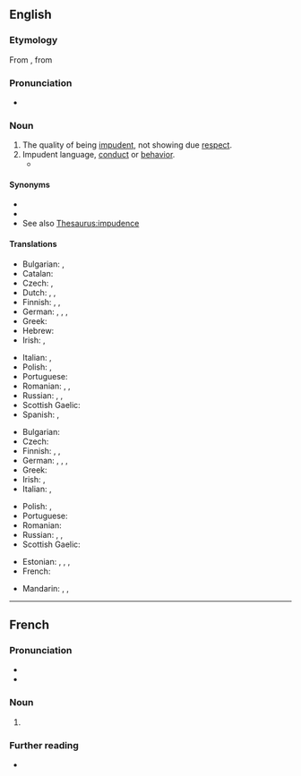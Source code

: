 ==English==

===Etymology===
From {{etyl|frm|en}} {{m|frm|impudence}}, from {{etyl|la|en}} {{m|la|impudentia}}

===Pronunciation===
* {{a|US}} {{IPA|/ˈɪmpjədəns/|/ˈɪmpjudəns/|lang=en}}

===Noun===
{{en-noun|~}}

# The quality of being [[impudent]], not showing due [[respect]].
# Impudent language, [[conduct]] or [[behavior]].
#* {{quote-book|year=1918|author={{w|W. B. Maxwell}}
|title=The Mirror and the Lamp
|chapter=2|url=http://openlibrary.org/works/OL1097634W
|passage=''That'' the young Mr. Churchills liked—but they did not like him coming round of an evening and drinking weak whisky-and-water while he held forth on railway debentures and corporation loans. Mr. Barrett, however, by fawning and flattery, seemed to be able to make not only Mrs. Churchill but everyone else do what he desired. And if the arts of humbleness failed him, he overcame you by sheer '''impudence'''.}}

====Synonyms====
* {{l|en|cheek}}
* {{l|en|sauciness}}
* See also [[Thesaurus:impudence]]

====Translations====
{{trans-top|quality of being impudent}}
* Bulgarian: {{t+|bg|нахалство|n}}, {{t+|bg|дързост|f}}
* Catalan: {{t|ca|impudència|f}}
* Czech: {{t|cs|drzost|f}}, {{t|cs|nestydatost|f}}
* Dutch: {{t+|nl|onbeschoftheid}}, {{t+|nl|onbeschaamdheid}},
* Finnish: {{t+|fi|röyhkeys}}, {{t+|fi|häpeämättömyys}}, {{t+|fi|julkeus}}
* German: {{t|de|Flegelei|f}}, {{t+|de|Frechheit|f}}, {{t+|de|Unverschämtheit|f}}, {{t|de|Vermessenheit|f}}
* Greek: {{t+|el|θράσος|n}}
* Hebrew: {{t|he|עזות-מצח|f|tr=azút-métzakh}}
* Irish: {{t|ga|brusaireacht|f}}, {{t|ga|gearr-aighneas|m}}
{{trans-mid}}
* Italian: {{t+|it|impudenza|f}}, {{t+|it|sfrontatezza|f}}
* Polish: {{t+|pl|bezczelność|f}}, {{t|pl|zuchwalstwo|n}}
* Portuguese: {{t+|pt|impudência|f}}
* Romanian: {{t+|ro|obrăznicie|f}}, {{t+|ro|impudoare|f}}, {{t|ro|impudență|f}}
* Russian: {{t+|ru|на́глость|f}}, {{t+|ru|де́рзость|f}}, {{t+|ru|нахальство|n}}
* Scottish Gaelic: {{t|gd|sgimilearachd|f}}
* Spanish: {{t+|es|impudencia|f}}, {{t+|es|descaro|m}}
{{trans-bottom}}

{{trans-top|impudent language, conduct or behavior}}
* Bulgarian: {{t+|bg|безочие|n}}
* Czech: {{t|cs|drzost|f}}
* Finnish: {{t+|fi|röyhkeys}}, {{t+|fi|häpeämättömyys}}, {{t+|fi|julkeus}}
* German: {{t|de|Flegelei|f}}, {{t+|de|Frechheit|f}}, {{t+|de|Unverschämtheit|f}}, {{t|de|Vermessenheit|f}}
* Greek: {{t+|el|θράσος|n}}
* Irish: {{t|ga|brusaireacht|f}}, {{t|ga|gearr-aighneas|m}}
* Italian: {{t+|it|impudenza|f}}, {{t+|it|sfrontatezza|f}}
{{trans-mid}}
* Polish: {{t+|pl|bezczelność|f}}, {{t|pl|zuchwalstwo|n}}
* Portuguese: {{t+|pt|impudência|f}}
* Romanian: {{t+|ro|obrăznicie|f}}
* Russian: {{t+|ru|на́глость|f}}, {{t+|ru|де́рзость|f}}, {{t+|ru|нахальство|n}}
* Scottish Gaelic: {{t|gd|sgimilearachd|f}}
{{trans-bottom}}

{{checktrans-top}}
* Estonian: {{t-check|et|lugupidamatus}}, {{t-check|et|ninakus}}, {{t-check|et|häbematus}}, {{t-check|et|jultumus}}
* French: {{t+check|fr|impudence|f}}
{{trans-mid}}
* Mandarin: {{t+check|cmn|厚脸皮|sc=Hani}}, {{t+check|cmn|厚颜|sc=Hani}}, {{t+check|cmn|无耻|sc=Hani}}
{{trans-bottom}}

----

==French==

===Pronunciation===
* {{IPA|/ɛ̃.py.dɑ̃s/|lang=fr}}
* {{homophones|lang=fr|impudences}}

===Noun===
{{fr-noun|f}}

# {{l|en|impudence}}

===Further reading===
* {{R:TLFi}}